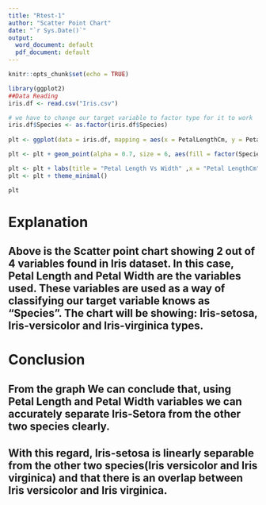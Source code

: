 ```yaml
---
title: "Rtest-1"
author: "Scatter Point Chart"
date: "`r Sys.Date()`"
output:
  word_document: default
  pdf_document: default
---
```


```r
knitr::opts_chunk$set(echo = TRUE)
```


```r
library(ggplot2)
##Data Reading
iris.df <- read.csv("Iris.csv")

# we have to change our target variable to factor type for it to work
iris.df$Species <- as.factor(iris.df$Species)
  
plt <- ggplot(data = iris.df, mapping = aes(x = PetalLengthCm, y = PetalWidthCm)) 

plt <- plt + geom_point(alpha = 0.7, size = 6, aes(fill = factor(Species)), colour = 'purple', pch = 21)

plt <- plt + labs(title = "Petal Length Vs Width" ,x = "Petal LengthCm", y = "Petal Width Cm")
plt <- plt + theme_minimal()

plt

```
# Explanation

## Above is the Scatter point chart showing 2 out of 4 variables found in Iris dataset. In this case, Petal Length and Petal Width are the variables used. These variables are used as a way of classifying our target variable knows as "Species". The chart will be showing: Iris-setosa, Iris-versicolor and Iris-virginica types.


# Conclusion 

## From the graph We can conclude that, using Petal Length and Petal Width  variables we can accurately separate Iris-Setora from the other two species clearly.

## With this regard, Iris-setosa is linearly separable from the other two species(Iris versicolor and Iris virginica) and that there is an overlap between Iris versicolor and Iris virginica.










